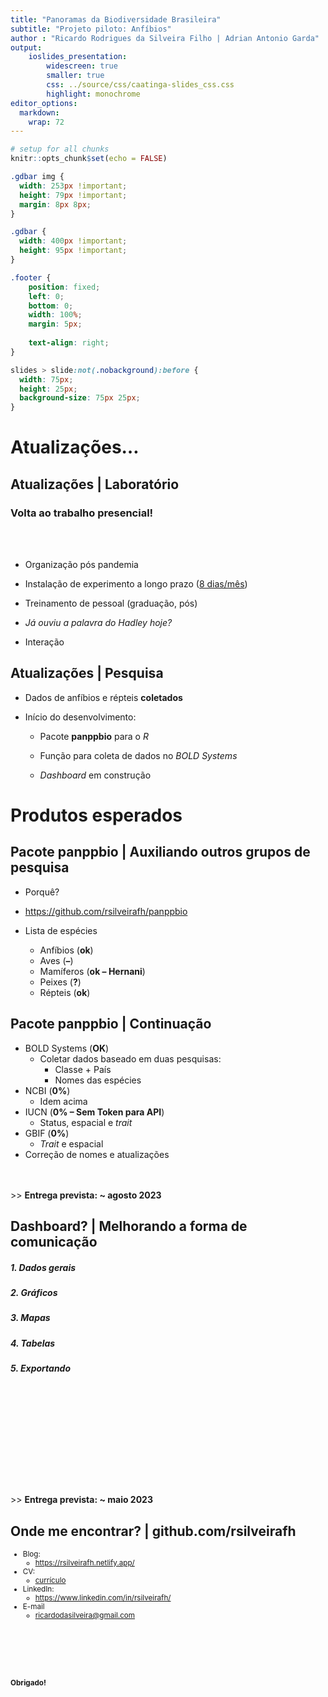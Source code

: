 ```yaml
---
title: "Panoramas da Biodiversidade Brasileira"
subtitle: "Projeto piloto: Anfíbios"
author : "Ricardo Rodrigues da Silveira Filho | Adrian Antonio Garda"
output: 
    ioslides_presentation:
        widescreen: true
        smaller: true
        css: ../source/css/caatinga-slides_css.css
        highlight: monochrome
editor_options: 
  markdown: 
    wrap: 72
---
```


```r

# setup for all chunks
knitr::opts_chunk$set(echo = FALSE)

```


```css

.gdbar img {
  width: 253px !important;
  height: 79px !important;
  margin: 8px 8px;
}

.gdbar {
  width: 400px !important;
  height: 95px !important;
}

.footer {
    position: fixed;
    left: 0;
    bottom: 0;
    width: 100%;
    margin: 5px;
   
    text-align: right;
}

slides > slide:not(.nobackground):before {
  width: 75px;
  height: 25px;
  background-size: 75px 25px;
}

```


# Atualizações...

## Atualizações | Laboratório {.flexbox .vcenter}

<h3>Volta ao trabalho presencial!</h3>

</br> </br>

- Organização pós pandemia

- Instalação de experimento a longo prazo ([8 dias/mês]{.underline})

- Treinamento de pessoal (graduação, pós)

- *Já ouviu a palavra do Hadley hoje?*

- Interação


## Atualizações | Pesquisa {.flexbox .vcenter}

- Dados de anfíbios e répteis **coletados**

- Início do desenvolvimento:

	- Pacote **panppbio** para o *R*

	- Função para coleta de dados no *BOLD Systems*

	- *Dashboard* em construção


# Produtos esperados

## Pacote **panppbio** | Auxiliando outros grupos de pesquisa

- Porquê?

- <https://github.com/rsilveirafh/panppbio>

- Lista de espécies
	- Anfíbios (**ok**)
	- Aves (**--**)
	- Mamíferos (**ok -- Hernani**)
	- Peixes (**?**)
	- Répteis (**ok**)

## Pacote **panppbio** | Continuação

- BOLD Systems (**OK**)
	- Coletar dados baseado em duas pesquisas:
		- Classe + País
		- Nomes das espécies
- NCBI (**0%**)
	- Idem acima
- IUCN (**0% -- Sem Token para API**)
	- Status, espacial e *trait*
- GBIF (**0%**)
	- *Trait* e espacial
- Correção de nomes e atualizações

</br> </br>
>> **Entrega prevista: ~ agosto 2023**


## Dashboard? | Melhorando a forma de comunicação

<h5>1\. Dados gerais</h5>
<h5>2\. Gráficos</h5>
<h5>3\. Mapas</h5>
<h5>4\. Tabelas</h5>
<h5>5\. Exportando</h5>

</br> </br> </br> </br> </br> </br> </br> </br> </br> </br>
>> **Entrega prevista: ~ maio 2023**


## Onde me encontrar? | github.com/rsilveirafh

<small>

<div class="columns-1">

- Blog:
    - <a href="https://rsilveirafh.netlify.app/about.html">https://rsilveirafh.netlify.app/</a>

- CV:
    - <a href="https://github.com/rsilveirafh/blogR/blob/6013efef2292427bfbead7f12d6dcff443c1be08/Curriculum-Vitae-RRdSF.pdf">currículo</a>

- LinkedIn:
    - <a href="https://www.linkedin.com/in/rsilveirafh/">https://www.linkedin.com/in/rsilveirafh/</a>
    
- E-mail
    - <a href="mailto:ricardodasilveira@gmail.com">ricardodasilveira\@gmail.com</a>

</br> </br> </br> </br> </br>

**Obrigado!**

</small>
